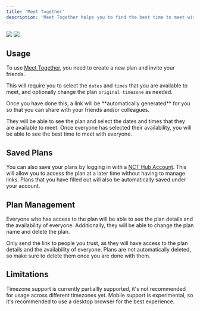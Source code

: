 ```yaml
---
title: 'Meet Together'
description: 'Meet Together helps you to find the best time to meet with everyone.'
---
```


<img className="block dark:hidden" src="/images/meet-together/hero-light.png" />
<img className="hidden dark:block" src="/images/meet-together/hero-dark.png" />

## Usage

To use [Meet Together](https://rmitnct.club/calendar/meet-together), you need to create a new plan and invite your friends.

This will require you to select the `dates` and `times` that you are available to meet, and optionally change the plan `original timezone` as needed.

<Info>
  Once you have done this, a link will be **automatically generated** for you so
  that you can share with your friends and/or colleagues.
</Info>

They will be able to see the plan and select the dates and times that they are available to meet. Once everyone has selected their availability, you will be able to see the best time to meet with everyone.

## Saved Plans

You can also save your plans by logging in with a [NCT Hub Account](https://rmitnct.club/login). This will allow you to access the plan at a later time without having to manage links. Plans that you have filled out will also be automatically saved under your account.

## Plan Management

Everyone who has access to the plan will be able to see the plan details and the availability of everyone. Additionally, they will be able to change the plan name and delete the plan.

<Warning>
  Only send the link to people you trust, as they will have access to the plan
  details and the availability of everyone.
</Warning>

<Tip>
  Plans are not automatically deleted, so make sure to delete them once you are
  done with them.
</Tip>

## Limitations

<Warning>
  Timezone support is currently partiallly supported, it's not recommended for
  usage across different timezones yet.
</Warning>
<Warning>
  Mobile support is experimental, so it's recommended to use a desktop browser
  for the best experience.
</Warning>
